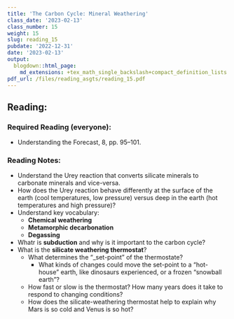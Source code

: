 ```yaml
---
title: 'The Carbon Cycle: Mineral Weathering'
class_date: '2023-02-13'
class_number: 15
weight: 15
slug: reading_15
pubdate: '2022-12-31'
date: '2023-02-13'
output:
  blogdown::html_page:
    md_extensions: +tex_math_single_backslash+compact_definition_lists
pdf_url: /files/reading_asgts/reading_15.pdf
---
```

## Reading:

### Required Reading (everyone):

* Understanding the Forecast, 8, pp. 95--101.

### Reading Notes:

* Understand the Urey reaction that converts silicate minerals to carbonate minerals and vice-versa.
* How does the Urey reaction behave differently at the surface of the earth (cool temperatures, low pressure) versus
  deep in the earth (hot temperatures and high pressure)?
* Understand key vocabulary: 
  * **Chemical weathering**
  * **Metamorphic decarbonation**
  * **Degassing**
* Whatr is **subduction** and why is it important to the carbon cycle?
* What is the **silicate weathering thermostat**?
  * What determines the "_set-point" of the thermostate?
    * What kinds of changes could move the set-point to a "hot-house" earth, like dinosaurs experienced, or a frozen "snowball earth"?
  * How fast or slow is the thermostat? How many years does it take to respond to changing conditions?
  * How does the silicate-weathering thermostat help to explain why Mars is so cold and Venus is so hot?
